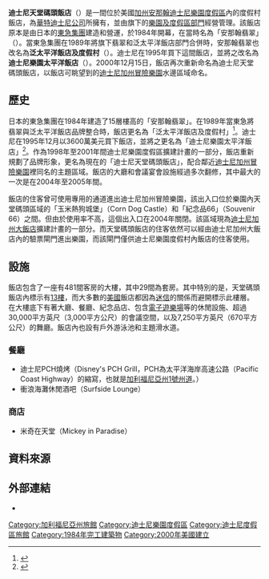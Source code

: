 {{noteTA
|G1=Disney
|G2=USState
}}

{{Infobox Disney resort
| name = 迪士尼天堂碼頭飯店
| native_name = <!--Disney's Paradise Pier Hotel-->
| logo = Paradise Pier Hotel logo-01.svg
| logosize =
| image = Paradise Pier Hotel 2014.jpg
| image_caption = 迪士尼天堂碼頭飯店建築
| type = DR
| category = {{Rating|4.3|5}}
| roomnumber = 489
| suite = 29
| location = [[迪士尼樂園度假區|迪士尼樂園度假區]]
| opendate = {{start date|2000|12|15}}
| closedate =
| theme = 海灘度假村
| website = {{official site|https://disneyland.disney.go.com/paradise-pier-hotel/}}
| operator = [[華特迪士尼樂園及度假區|華特迪士尼樂園及度假區]]
| owner = [[華特迪士尼公司|華特迪士尼公司]]
| coordinates = {{Coord|33|48|23|N|117|55|28|W|region:US-CA_type:landmark_source:frwiki|display=it}}
}}
{{Disneyland Resort sidebar}}
'''迪士尼天堂碼頭飯店'''（{{lang|en|Disney's Paradise Pier Hotel}}）是一間位於美國[[加州|加州]][[安那翰|安那翰]][[迪士尼樂園度假區|迪士尼樂園度假區]]內的度假村飯店，為[[華特迪士尼公司|華特迪士尼公司]]所擁有，並由旗下的[[華特迪士尼樂園及度假區|樂園及度假區部門]]經營管理。該飯店原本是由日本的[[東急集團|東急集團]]建造和營運，於1984年開幕，在當時名為「安那翰翡翠」（{{lang|en|Emerald of Anaheim}}）。當東急集團在1989年將旗下翡翠和泛太平洋飯店部門合併時，安那翰翡翠也改名為'''泛太平洋飯店及度假村'''（{{lang|en|Pan Pacific Hotel Anaheim}}）。迪士尼在1995年買下這間飯店，並將之改名為'''迪士尼樂園太平洋飯店'''（{{lang|en|Disneyland Pacific Hotel}}）。2000年12月15日，飯店再次重新命名為迪士尼天堂碼頭飯店，以飯店可眺望到的[[迪士尼加州冒險樂園|迪士尼加州冒險樂園]]水邊區域命名。

== 歷史 ==
日本的東急集團在1984年建造了15層樓高的「安那翰翡翠」。在1989年當東急將翡翠與泛太平洋飯店品牌整合時，飯店更名為「泛太平洋飯店及度假村」<ref name="PanPacific">{{cite news|url=http://www.highbeam.com/doc/1G1-7401958.html|title=Emerald of Anaheim renamed the Pan Pacific Hotel, Anaheim|date=1989-07-05|work=PR Newswire|publisher=HighBeam Research|accessdate=2010-02-04}}{{Dead link|date=2019年2月 |bot=InternetArchiveBot |fix-attempted=yes }}</ref>。迪士尼在1995年12月以3600萬美元買下飯店，並將之更名為「迪士尼樂園太平洋飯店」<ref name="LATimes">{{cite news|url=http://articles.latimes.com/1995-12-12/business/fi-13269_1_disneyland-pacific-hotel|title=Disney Acquires Pan Pacific Hotel in Anaheim|last=Vrana|first=Debora|date=1995-12-12|work=Los Angeles Times|accessdate=2010-04-02|archive-date=2010-03-23|archive-url=https://web.archive.org/web/20100323064441/http://articles.latimes.com/1995-12-12/business/fi-13269_1_disneyland-pacific-hotel|dead-url=no}}</ref>。作為1998年至2001年間迪士尼樂園度假區擴建計畫的一部分，飯店重新規劃了品牌形象，更名為現在的「迪士尼天堂碼頭飯店」，配合鄰近[[迪士尼加州冒險樂園|迪士尼加州冒險樂園]]裡同名的主題區域。飯店的大廳和會議宴會設施經過多次翻修，其中最大的一次是在2004年至2005年間。

飯店的住客曾可使用專用的通道進出迪士尼加州冒險樂園，該出入口位於樂園內天堂碼頭區域的「玉米熱狗城堡」（Corn Dog Castle）和「紀念品66」（Souvenir 66）之間。但由於使用率不高，這個出入口在2004年關閉。該區域現為[[迪士尼加州大飯店|迪士尼加州大飯店]]擴建計畫的一部分。而天堂碼頭飯店的住客依然可以經由迪士尼加州大飯店內的驗票閘門進出樂園，而該閘門僅供迪士尼樂園度假村內飯店的住客使用。

== 設施 ==
飯店包含了一座有481間客房的大樓，其中29間為套房。其中特別的是，天堂碼頭飯店內標示有[[十三樓|13樓]]，而大多數的[[美國|美國]]飯店都因為[[十三恐懼症|迷信]]的關係而避開標示此樓層。在大樓底下有著大廳、餐廳、紀念品店、包含[[電子遊樂場|電子遊樂場]]等的休閒設施、超過30,000平方英尺（3,000平方公尺）的會議空間，以及7,250平方英尺（670平方公尺）的舞廳。飯店內也設有戶外游泳池和主題滑水道。

=== 餐廳===
* 迪士尼PCH燒烤（Disney's PCH Grill，PCH為太平洋海岸高速公路（Pacific Coast Highway）的縮寫，也就是[[加利福尼亞州1號州道|加利福尼亞州1號州道]]。）
* 衝浪海灘休閒酒吧（Surfside Lounge）

=== 商店 ===
* 米奇在天堂（Mickey in Paradise）

== 資料來源 ==
{{Reflist}}

== 外部連結 ==
*{{Official|https://disneyland.disney.go.com/paradise-pier-hotel/}}

{{coord|display=title}}
{{Disneyland Resort}}

{{DEFAULTSORT:Disney's Paradise Pier Hotel}}
[[Category:加利福尼亞州旅館|Category:加利福尼亞州旅館]]
[[Category:迪士尼樂園度假區|Category:迪士尼樂園度假區]]
[[Category:迪士尼度假區旅館|Category:迪士尼度假區旅館]]
[[Category:1984年完工建築物|Category:1984年完工建築物]]
[[Category:2000年美國建立|Category:2000年美國建立]]